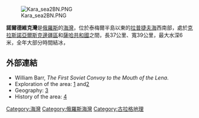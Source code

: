[[Image:Kara_sea2BN.PNG|thumb]]

'''諾爾德維克灣'''是[[俄羅斯|俄羅斯]]的[[海灣|海灣]]，位於泰梅爾半島以東的[[拉普捷夫海|拉普捷夫海]]西南部，處於[[克拉斯諾亞爾斯克邊疆區|克拉斯諾亞爾斯克邊疆區]]和[[薩哈共和國|薩哈共和國]]之間，長37公里、寬39公里，最大水深6米，全年大部分時間結冰，

==外部連結==
* William Barr, ''The First Soviet Convoy to the Mouth of the Lena''.
* Exploration of the area: [http://links.jstor.org/sici?sici=0016-7428(192507)15%3A3%3C367%3ATSSRTW%3E2.0.CO%3B2-0] and[https://web.archive.org/web/20131226083400/http://www.erlib.com/%D0%92%D0%BB%D0%B0%D0%B4%D0%BB%D0%B5%D0%BD_%D0%A2%D1%80%D0%BE%D0%B8%D1%86%D0%BA%D0%B8%D0%B9/%D0%97%D0%B0%D0%BF%D0%B8%D1%81%D0%BA%D0%B8_%D0%A5%D0%B0%D1%80%D0%B8%D1%82%D0%BE%D0%BD%D0%B0_%D0%9B%D0%B0%D0%BF%D1%82%D0%B5%D0%B2%D0%B0/7/]
* Geography: [http://geoman.ru/geoman/geography/item/f00/s06/e0006364/]{{dead link|date=2018年1月 |bot=InternetArchiveBot |fix-attempted=yes }}
* History of the area: [http://links.jstor.org/sici?sici=0016-7398(194007)96%3A1%3C27%3ANOTNSR%3E2.0.CO%3B2-0]

{{coord|73|51|N|112|10|E|source:kolossus-ruwiki|display=title}}

[[Category:海灣|Category:海灣]]
[[Category:俄羅斯海灣|Category:俄羅斯海灣]]
[[Category:古拉格地理|Category:古拉格地理]]

{{Russia-geo-stub}}